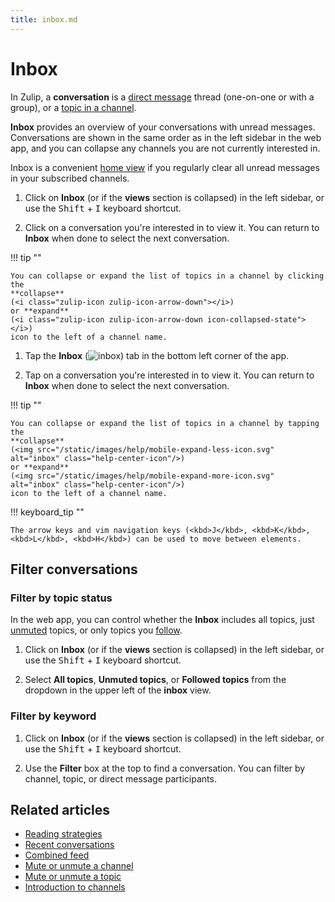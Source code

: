 ```yaml
---
title: inbox.md
---
```


# Inbox


In Zulip, a **conversation** is a [direct message](/help/direct-messages) thread
(one-on-one or with a group), or a [topic in a
channel](/help/introduction-to-topics).





**Inbox** provides an overview of your conversations with unread messages.
Conversations are shown in the same order as in the left sidebar in the web app,
and you can collapse any channels you are not currently interested in.




Inbox is a convenient [home view](/help/configure-home-view) if you
regularly clear all unread messages in your subscribed channels.


<Tabs>
<TabItem label="desktop-web">

1. Click on <i class="zulip-icon zulip-icon-inbox"></i> **Inbox**
   (or <i class="zulip-icon zulip-icon-inbox"></i> if the **views**
   section is collapsed) in the left sidebar,
   or use the <kbd>Shift</kbd> + <kbd>I</kbd> keyboard shortcut.




1. Click on a conversation you're interested in to view it. You can return to
   **Inbox** when done to select the next conversation.

!!! tip ""

    You can collapse or expand the list of topics in a channel by clicking the
    **collapse**
    (<i class="zulip-icon zulip-icon-arrow-down"></i>)
    or **expand**
    (<i class="zulip-icon zulip-icon-arrow-down icon-collapsed-state"></i>)
    icon to the left of a channel name.

</TabItem>
<TabItem label="mobile">

1. Tap the **Inbox**
   (<img src="/static/images/help/mobile-inbox-icon.svg" alt="inbox" class="help-center-icon"/>)
   tab in the bottom left corner of the app.

2. Tap on a conversation you're interested in to view it. You can return to
   **Inbox** when done to select the next conversation.

!!! tip ""

    You can collapse or expand the list of topics in a channel by tapping the
    **collapse**
    (<img src="/static/images/help/mobile-expand-less-icon.svg" alt="inbox" class="help-center-icon"/>)
    or **expand**
    (<img src="/static/images/help/mobile-expand-more-icon.svg" alt="inbox" class="help-center-icon"/>)
    icon to the left of a channel name.

</TabItem>
</Tabs>




!!! keyboard_tip ""

    The arrow keys and vim navigation keys (<kbd>J</kbd>, <kbd>K</kbd>,
    <kbd>L</kbd>, <kbd>H</kbd>) can be used to move between elements.

## Filter conversations

### Filter by topic status

In the web app, you can control whether the **Inbox** includes all topics, just
[unmuted](/help/mute-a-topic) topics, or only topics you
[follow](/help/follow-a-topic).

<Tabs>
<TabItem label="desktop-web">

1. Click on <i class="zulip-icon zulip-icon-inbox"></i> **Inbox**
   (or <i class="zulip-icon zulip-icon-inbox"></i> if the **views**
   section is collapsed) in the left sidebar,
   or use the <kbd>Shift</kbd> + <kbd>I</kbd> keyboard shortcut.




1. Select **All topics**, **Unmuted topics**, or **Followed topics** from
   the dropdown in the upper left of the **inbox** view.

</TabItem>
</Tabs>

### Filter by keyword

<Tabs>
<TabItem label="desktop-web">

1. Click on <i class="zulip-icon zulip-icon-inbox"></i> **Inbox**
   (or <i class="zulip-icon zulip-icon-inbox"></i> if the **views**
   section is collapsed) in the left sidebar,
   or use the <kbd>Shift</kbd> + <kbd>I</kbd> keyboard shortcut.




1. Use the **Filter** box at the top to find a conversation.
   You can filter by channel, topic, or direct message participants.

</TabItem>
</Tabs>


## Related articles

* [Reading strategies](/help/reading-strategies)
* [Recent conversations](/help/recent-conversations)
* [Combined feed](/help/combined-feed)
* [Mute or unmute a channel](/help/mute-a-channel)
* [Mute or unmute a topic](/help/mute-a-topic)
* [Introduction to channels](/help/introduction-to-channels)


